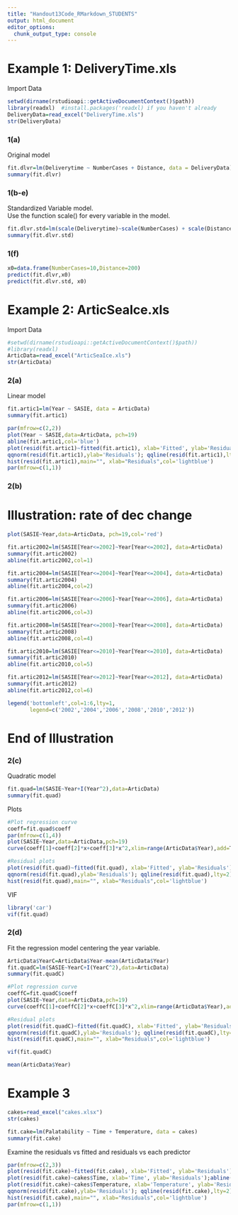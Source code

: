 ```yaml
---
title: "Handout13Code_RMarkdown_STUDENTS"
output: html_document
editor_options: 
  chunk_output_type: console
---
```


# Example 1: DeliveryTime.xls

Import Data

```r
setwd(dirname(rstudioapi::getActiveDocumentContext()$path))
library(readxl)  #install.packages('readxl) if you haven't already
DeliveryData=read_excel("DeliveryTime.xls")
str(DeliveryData)
```

### 1(a)

Original model

```r
fit.dlvr=lm(Deliverytime ~ NumberCases + Distance, data = DeliveryData)
summary(fit.dlvr)
```

### 1(b-e)

Standardized Variable model.\
Use the function scale() for every variable in the model.

```r
fit.dlvr.std=lm(scale(Deliverytime)~scale(NumberCases) + scale(Distance), data=DeliveryData)
summary(fit.dlvr.std)
```

### 1(f)

```r
x0=data.frame(NumberCases=10,Distance=200)
predict(fit.dlvr,x0)
predict(fit.dlvr.std, x0)


```

# Example 2: ArticSeaIce.xls

Import Data

```r
#setwd(dirname(rstudioapi::getActiveDocumentContext()$path))
#library(readxl) 
ArticData=read_excel("ArticSeaIce.xls")
str(ArticData)

```

### 2(a)

Linear model

```r
fit.artic1=lm(Year ~ SASIE, data = ArticData)
summary(fit.artic1)

par(mfrow=c(2,2))
plot(Year ~ SASIE,data=ArticData, pch=19)
abline(fit.artic1,col='blue')
plot(resid(fit.artic1)~fitted(fit.artic1), xlab='Fitted', ylab='Residuals');abline(h=0,lty=2)
qqnorm(resid(fit.artic1),ylab='Residuals'); qqline(resid(fit.artic1),lty=2)
hist(resid(fit.artic1),main="", xlab="Residuals",col='lightblue')
par(mfrow=c(1,1))
```

### 2(b)

######################################## 

# Illustration: rate of dec change

######################################## 

```r
plot(SASIE~Year,data=ArticData, pch=19,col='red')

fit.artic2002=lm(SASIE[Year<=2002]~Year[Year<=2002], data=ArticData)
summary(fit.artic2002)
abline(fit.artic2002,col=1)

fit.artic2004=lm(SASIE[Year<=2004]~Year[Year<=2004], data=ArticData)
summary(fit.artic2004)
abline(fit.artic2004,col=2)

fit.artic2006=lm(SASIE[Year<=2006]~Year[Year<=2006], data=ArticData)
summary(fit.artic2006)
abline(fit.artic2006,col=3)

fit.artic2008=lm(SASIE[Year<=2008]~Year[Year<=2008], data=ArticData)
summary(fit.artic2008)
abline(fit.artic2008,col=4)

fit.artic2010=lm(SASIE[Year<=2010]~Year[Year<=2010], data=ArticData)
summary(fit.artic2010)
abline(fit.artic2010,col=5)

fit.artic2012=lm(SASIE[Year<=2012]~Year[Year<=2012], data=ArticData)
summary(fit.artic2012)
abline(fit.artic2012,col=6)

legend('bottomleft',col=1:6,lty=1,
       legend=c('2002','2004','2006','2008','2010','2012'))
```

######################################## 

# End of Illustration

######################################## 

### 2(c)

Quadratic model

```r
fit.quad=lm(SASIE~Year+I(Year^2),data=ArticData)
summary(fit.quad)
```

Plots

```r
#Plot regression curve
coeff=fit.quad$coeff
par(mfrow=c(1,4))
plot(SASIE~Year,data=ArticData,pch=19)
curve(coeff[1]+coeff[2]*x+coeff[3]*x^2,xlim=range(ArticData$Year),add=T,col='blue')

#Residual plots
plot(resid(fit.quad)~fitted(fit.quad), xlab='Fitted', ylab='Residuals');abline(h=0,lty=2)
qqnorm(resid(fit.quad),ylab='Residuals'); qqline(resid(fit.quad),lty=2)
hist(resid(fit.quad),main="", xlab="Residuals",col='lightblue')
```

VIF

```r
library('car')
vif(fit.quad)
```

### 2(d)

Fit the regression model centering the year variable.

```r
ArticData$YearC=ArticData$Year-mean(ArticData$Year)
fit.quadC=lm(SASIE~YearC+I(YearC^2),data=ArticData)
summary(fit.quadC)

#Plot regression curve
coeffC=fit.quadC$coeff
plot(SASIE~Year,data=ArticData,pch=19)
curve(coeffC[1]+coeffC[2]*x+coeffC[3]*x^2,xlim=range(ArticData$Year),add=T,col='blue')

#Residual plots
plot(resid(fit.quadC)~fitted(fit.quadC), xlab='Fitted', ylab='Residuals');abline(h=0,lty=2)
qqnorm(resid(fit.quadC),ylab='Residuals'); qqline(resid(fit.quadC),lty=2)
hist(resid(fit.quadC),main="", xlab="Residuals",col='lightblue')
```

```r
vif(fit.quadC)
```

```r
mean(ArticData$Year)
```

# Example 3

```r
cakes=read_excel("cakes.xlsx")
str(cakes)
```

```r
fit.cake=lm(Palatability ~ Time + Temperature, data = cakes)
summary(fit.cake)

```

Examine the residuals vs fitted and residuals vs each predictor

```r
par(mfrow=c(2,3))
plot(resid(fit.cake)~fitted(fit.cake), xlab='Fitted', ylab='Residuals');abline(h=0,lty=2)
plot(resid(fit.cake)~cakes$Time, xlab='Time', ylab='Residuals');abline(h=0,lty=2)
plot(resid(fit.cake)~cakes$Temperature, xlab='Temperature', ylab='Residuals');abline(h=0,lty=2)
qqnorm(resid(fit.cake),ylab='Residuals'); qqline(resid(fit.cake),lty=2)
hist(resid(fit.cake),main="", xlab="Residuals",col='lightblue')
par(mfrow=c(1,1))

```
